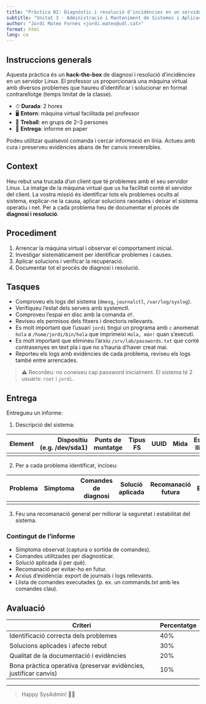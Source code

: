 ```yaml
---
title: "Pràctica 02: Diagnòstic i resolució d'incidències en un servidor"
subtitle: "Unitat 3 · Administració i Manteniment de Sistemes i Aplicacions (AMSA)"
author: "Jordi Mateo Fornés <jordi.mateo@udl.cat>"
format: html
lang: ca
---
```


## Instruccions generals

Aquesta pràctica és un **hack-the-box** de diagnosi i resolució d’incidències en un servidor Linux. El professor us proporcionarà una màquina virtual amb diversos problemes que haureu d’identificar i solucionar en format contrarellotge (temps limitat de la classe).

- ⏱ **Durada**: 2 hores
- 🖥️ **Entorn**: màquina virtual facilitada pel professor
- 👥 **Treball**: en grups de 2–3 persones
- 📄 **Entrega**: informe en paper


Podeu utilitzar qualsevol comanda i cercar informació en línia. Actueu amb cura i preserveu evidències abans de fer canvis irreversibles.

## Context

Heu rebut una trucada d’un client que té problemes amb el seu servidor Linux. La imatge de la màquina virtual que us ha facilitat conté el servidor del client. La vostra missió és identificar tots els problemes ocults al sistema, explicar-ne la causa, aplicar solucions raonades i deixar el sistema operatiu i net. Per a cada problema heu de documentar el procés de **diagnosi i resolució**.

## Procediment

1. Arrencar la màquina virtual i observar el comportament inicial.  
2. Investigar sistemàticament per identificar problemes i causes. 
3. Aplicar solucions i verificar la recuperació.  
4. Documentar tot el procés de diagnosi i resolució.

## Tasques

- Comproveu els logs del sistema (`dmesg`, `journalctl`, `/var/log/syslog`).
- Verifiqueu l'estat dels serveis amb systemctl.
- Comproveu l'espai en disc amb la comanda `df`.
- Reviseu els permisos dels fitxers i directoris rellevants.
- Es molt important que l'usuari `jordi` tingui un programa amb `c` anomenat `hola` a `/home/jordi/bin/hola` que imprimeixi `Hola, món!` quan s'executi.
- Es molt important que elimineu l'arxiu `/srv/lab/passwords.txt` que conté contrasenyes en text pla i que no s'hauria d'haver creat mai.
- Reporteu els logs amb evidències de cada problema, reviseu els logs també entre arrencades.
  
> ⚠️ Recordeu: no coneixeu cap password inicialment. 
> El sistema té 2 usuaris: `root` i `jordi`. 


## Entrega

Entregueu un informe:

1. Descripció del sistema:

| Element                 | Dispositiu (e.g. /dev/sda1) | Punts de muntatge | Tipus FS | UUID | Mida | Espai lliure | Inodes totals | Inodes lliures | Notes |
| ----------------------- | --------------------------: | ----------------- | -------- | ---- | ---: | -----------: | ------------: | -------------: | ----- |
| |                            |                   |          |      |      |              |               |                |       |

2. Per a cada problema identificat, incloeu:

| Problema | Símptoma | Comandes de diagnosi | Solució aplicada | Recomanació futura | Evidències |
| -------- | -------- | -------------------- | ---------------- | ------------------ | ---------- |
|          |          |                      |                  |                    |            |

3. Feu una recomanació general per millorar la seguretat i estabilitat del sistema.

### Contingut de l'informe

- Símptoma observat (captura o sortida de comandes).
- Comandes utilitzades per diagnosticar.
- Solució aplicada (i per què).
- Recomanació per evitar-ho en futur.
- Arxius d’evidència: export de journals i logs rellevants.
- Llista de comandes executades (p. ex. un commands.txt amb les comandes clau).

## Avaluació

|Criteri|Percentatge|
|---|---|
|Identificació correcta dels problemes|40%|
|Solucions aplicades i afecte rebut|30%|
|Qualitat de la documentació i evidències|20%|
|Bona pràctica operativa (preservar evidències, justificar canvis)|10%|

---

> Happy SysAdmin! 🕵️‍♂️